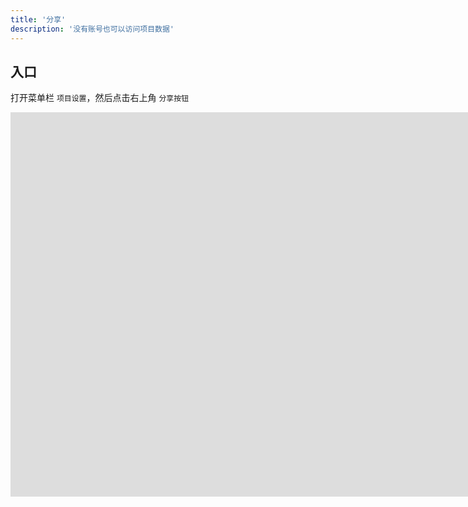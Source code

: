 ```yaml
---
title: '分享'
description: '没有账号也可以访问项目数据'
---
```


## 入口

打开菜单栏 `项目设置`，然后点击右上角 `分享按钮`


<iframe
  width="1560"
  height="615"
  src="https://app.arcade.software/share/vWutK0uiljI7RdG6RCoW"
  frameBorder="0"
  allow="accelerometer; autoplay; clipboard-write; encrypted-media; gyroscope; picture-in-picture"
  allowFullScreen
  style={{ width: '100%', borderRadius: '0.5rem' }}
></iframe>